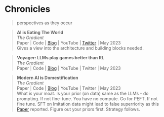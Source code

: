 # Chronicles
> perspectives as they occur


> **AI is Eating The World ** \
_The Gradient_\
Paper | Code | [Blog](https://txt.cohere.com/ai-is-eating-the-world/) |  YouTube | [Twitter](https://twitter.com/cohereai/status/1657340071496777728?s=46&t=vB01cDnjOMGR22XIeuiGeA) | May 2023 \
Gives a view into the architecture and building blocks needed.

> **Voyager: LLMs play games better than RL ** \
_The Gradient_\
Paper | Code | [Blog](https://voyager.minedojo.org/) |  YouTube | Twitter | May 2023 \

> **Modern AI is Domestification ** \
_The Gradient_\
Paper | Code | [Blog](https://thegradient.pub/ai-is-domestification/?utm_source=substack&utm_medium=email) |  YouTube | Twitter | May 2023 \
What is your moat. Is your prior (on data) same as the LLMs - do prompting. If not fine-tune.
You have no compute. Go for PEFT. If not fine tune. SFT on Imitation data might lead to false superriority as this [Paper](https://arxiv.org/abs/2304.15004) reported. Figure out your priors first. Strategy follows.



